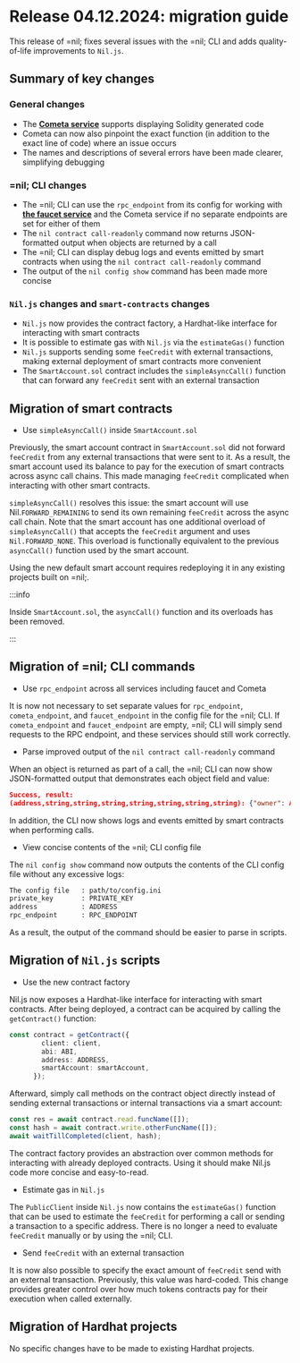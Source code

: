 # Release 04.12.2024: migration guide

This release of =nil; fixes several issues with the =nil; CLI and adds quality-of-life improvements to `Nil.js`.

## Summary of key changes

### General changes

* The [**Cometa service**](../guides/cometa-and-debugging.mdx) supports displaying Solidity generated code
* Cometa can now also pinpoint the exact function (in addition to the exact line of code) where an issue occurs
* The names and descriptions of several errors have been made clearer, simplifying debugging

### =nil; CLI changes

* The =nil; CLI can use the `rpc_endpoint` from its config for working with [**the faucet service**](../getting-started/essentials/tokens.mdx#token-faucet-service) and the Cometa service if no separate endpoints are set for either of them
* The `nil contract call-readonly` command now returns JSON-formatted output when objects are returned by a call
* The =nil; CLI can display debug logs and events emitted by smart contracts when using the `nil contract call-readonly` command
* The output of the `nil config show` command has been made more concise

### `Nil.js` changes and `smart-contracts` changes

* `Nil.js` now provides the contract factory, a Hardhat-like interface for interacting with smart contracts
* It is possible to estimate gas with `Nil.js` via the `estimateGas()` function
* `Nil.js` supports sending some `feeCredit` with external transactions, making external deployment of smart contracts more convenient
* The `SmartAccount.sol` contract includes the `simpleAsyncCall()` function that can forward any `feeCredit` sent with an external transaction

## Migration of smart contracts

* Use `simpleAsyncCall()` inside `SmartAccount.sol`

Previously, the smart account contract in `SmartAccount.sol` did not forward `feeCredit` from any external transactions that were sent to it. As a result, the smart account used its balance to pay for the execution of smart contracts across async call chains. This made managing `feeCredit` complicated when interacting with other smart contracts.

`simpleAsyncCall()` resolves this issue: the smart account will use Nil.`FORWARD_REMAINING` to send its own remaining `feeCredit` across the async call chain. Note that the smart account has one additional overload of `simpleAsyncCall()` that accepts the `feeCredit` argument and uses `Nil.FORWARD_NONE`. This overload is functionally equivalent to the previous `asyncCall()` function used by the smart account.

Using the new default smart account requires redeploying it in any existing projects built on =nil;.

:::info

Inside `SmartAccount.sol`, the `asyncCall()` function and its overloads has been removed.

:::

## Migration of =nil; CLI commands

* Use `rpc_endpoint` across all services including faucet and Cometa

It is now not necessary to set separate values for `rpc_endpoint`, `cometa_endpoint`, and `faucet_endpoint` in the config file for the =nil; CLI. If `cometa_endpoint` and `faucet_endpoint` are empty, =nil; CLI will simply send requests to the RPC endpoint, and these services should still work correctly.

* Parse improved output of the `nil contract call-readonly` command

When an object is returned as part of a call, the =nil; CLI can now show JSON-formatted output that demonstrates each object field and value:

```json
Success, result:
(address,string,string,string,string,string,string,string): {"owner": ADDRESS,"profile_name":"Jack Smith","affiliation":"bigco","bio":"bio","role":"engineer","twitter_link":"twitter","linkedin_link":"linkedin","github_link":"github"}
```

In addition, the CLI now shows logs and events emitted by smart contracts when performing calls.

* View concise contents of the =nil; CLI config file

The `nil config show` command now outputs the contents of the CLI config file without any excessive logs:

```bash
The config file   : path/to/config.ini
private_key       : PRIVATE_KEY
address           : ADDRESS
rpc_endpoint      : RPC_ENDPOINT
```

As a result, the output of the command should be easier to parse in scripts.

## Migration of `Nil.js` scripts

* Use the new contract factory

Nil.js now exposes a Hardhat-like interface for interacting with smart contracts. After being deployed, a contract can be acquired by calling the `getContract()` function:

```ts showLineNumbers
const contract = getContract({
        client: client,
        abi: ABI,
        address: ADDRESS,
        smartAccount: smartAccount,
      });
```

Afterward, simply call methods on the contract object directly instead of sending external transactions or internal transactions via a smart account:

```ts showLineNumbers
const res = await contract.read.funcName([]);
const hash = await contract.write.otherFuncName([]);
await waitTillCompleted(client, hash);
```

The contract factory provides an abstraction over common methods for interacting with already deployed contracts. Using it should make Nil.js code more concise and easy-to-read.

* Estimate gas in `Nil.js`

The `PublicClient` inside `Nil.js` now contains the `estimateGas()` function that can be used to estimate the `feeCredit` for performing a call or sending a transaction to a specific address. There is no longer a need to evaluate `feeCredit` manually or by using the =nil; CLI.

* Send `feeCredit` with an external transaction

It is now also possible to specify the exact amount of `feeCredit` send with an external transaction. Previously, this value was hard-coded. This change provides greater control over how much tokens contracts pay for their execution when called externally. 

## Migration of Hardhat projects

No specific changes have to be made to existing Hardhat projects.







